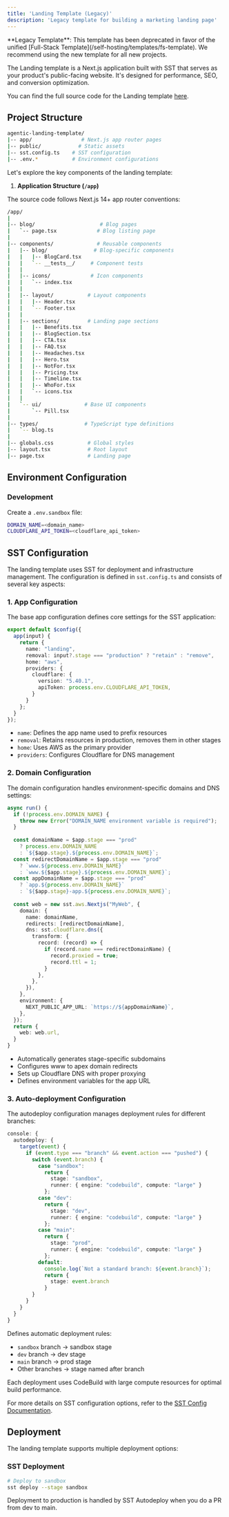 ```yaml
---
title: 'Landing Template (Legacy)'
description: 'Legacy template for building a marketing landing page'
---
```


<Note type="warning">
  **Legacy Template**: This template has been deprecated in favor of the unified [Full-Stack Template](/self-hosting/templates/fs-template). We recommend using the new template for all new projects.
</Note>

The Landing template is a Next.js application built with SST that serves as your product's public-facing website. It's designed for performance, SEO, and conversion optimization.

You can find the full source code for the Landing template [here](https://github.com/tfcbot/agentic-landing-template).

## Project Structure

```bash
agentic-landing-template/
|-- app/                # Next.js app router pages
|-- public/            # Static assets
|-- sst.config.ts    # SST configuration
|-- .env.*           # Environment configurations
```

Let's explore the key components of the landing template:

1. **Application Structure (`/app`)**

The source code follows Next.js 14+ app router conventions:

```bash
/app/
|
|-- blog/                     # Blog pages
|   `-- page.tsx             # Blog listing page
|
|-- components/              # Reusable components
|   |-- blog/               # Blog-specific components
|   |   |-- BlogCard.tsx
|   |   `-- __tests__/     # Component tests
|   |
|   |-- icons/             # Icon components
|   |   `-- index.tsx
|   |
|   |-- layout/           # Layout components
|   |   |-- Header.tsx
|   |   `-- Footer.tsx
|   |
|   |-- sections/         # Landing page sections
|   |   |-- Benefits.tsx
|   |   |-- BlogSection.tsx
|   |   |-- CTA.tsx
|   |   |-- FAQ.tsx
|   |   |-- Headaches.tsx
|   |   |-- Hero.tsx
|   |   |-- NotFor.tsx
|   |   |-- Pricing.tsx
|   |   |-- Timeline.tsx
|   |   |-- WhoFor.tsx
|   |   `-- icons.tsx
|   |
|   `-- ui/              # Base UI components
|       `-- Pill.tsx
|
|-- types/               # TypeScript type definitions
|   `-- blog.ts
|
|-- globals.css           # Global styles
|-- layout.tsx            # Root layout
|-- page.tsx              # Landing page
```

## Environment Configuration

### Development

Create a `.env.sandbox` file:

```bash
DOMAIN_NAME=<domain_name>
CLOUDFLARE_API_TOKEN=<cloudflare_api_token>
```

## SST Configuration

The landing template uses SST for deployment and infrastructure management. The configuration is defined in `sst.config.ts` and consists of several key aspects:

### 1. App Configuration

The base app configuration defines core settings for the SST application:

```typescript:sst.config.ts
export default $config({
  app(input) {
    return {
      name: "landing",
      removal: input?.stage === "production" ? "retain" : "remove",
      home: "aws",
      providers: {
        cloudflare: {
          version: "5.40.1",
          apiToken: process.env.CLOUDFLARE_API_TOKEN,
        }
      }
    };
  }
});
```

- `name`: Defines the app name used to prefix resources
- `removal`: Retains resources in production, removes them in other stages
- `home`: Uses AWS as the primary provider
- `providers`: Configures Cloudflare for DNS management

### 2. Domain Configuration

The domain configuration handles environment-specific domains and DNS settings:

```typescript:sst.config.ts
async run() {
  if (!process.env.DOMAIN_NAME) {
    throw new Error("DOMAIN_NAME environment variable is required");
  }
  
  const domainName = $app.stage === "prod"
    ? process.env.DOMAIN_NAME
    : `${$app.stage}.${process.env.DOMAIN_NAME}`;
  const redirectDomainName = $app.stage === "prod"
    ? `www.${process.env.DOMAIN_NAME}`
    : `www.${$app.stage}.${process.env.DOMAIN_NAME}`;
  const appDomainName = $app.stage === "prod"
    ? `app.${process.env.DOMAIN_NAME}`
    : `${$app.stage}-app.${process.env.DOMAIN_NAME}`;
  
  const web = new sst.aws.Nextjs("MyWeb", {
    domain: {
      name: domainName,
      redirects: [redirectDomainName],
      dns: sst.cloudflare.dns({
        transform: {
          record: (record) => {
            if (record.name === redirectDomainName) {
              record.proxied = true;
              record.ttl = 1;
            }
          },
        },
      }),
    },
    environment: {
      NEXT_PUBLIC_APP_URL: `https://${appDomainName}`,
    },
  });
  return {
    web: web.url,
  }
}
```

- Automatically generates stage-specific subdomains
- Configures www to apex domain redirects
- Sets up Cloudflare DNS with proper proxying
- Defines environment variables for the app URL

### 3. Auto-deployment Configuration

The autodeploy configuration manages deployment rules for different branches:

```typescript:sst.config.ts
console: {
  autodeploy: {
    target(event) {
      if (event.type === "branch" && event.action === "pushed") {
        switch (event.branch) {
          case "sandbox":
            return {
              stage: "sandbox",
              runner: { engine: "codebuild", compute: "large" }
            };
          case "dev":
            return {
              stage: "dev",
              runner: { engine: "codebuild", compute: "large" }
            };
          case "main":
            return {
              stage: "prod",
              runner: { engine: "codebuild", compute: "large" }
            };
          default:
            console.log(`Not a standard branch: ${event.branch}`);
            return {
              stage: event.branch
            }
        }
      }
    }
  }
}
```

Defines automatic deployment rules:
- `sandbox` branch → sandbox stage
- `dev` branch → dev stage  
- `main` branch → prod stage
- Other branches → stage named after branch

Each deployment uses CodeBuild with large compute resources for optimal build performance.

For more details on SST configuration options, refer to the [SST Config Documentation](https://sst.dev/docs/reference/config/).

## Deployment

The landing template supports multiple deployment options:

### SST Deployment

```bash
# Deploy to sandbox
sst deploy --stage sandbox
```

Deployment to production is handled by SST Autodeploy when you do a PR from dev to main.
